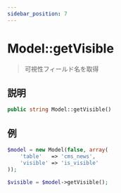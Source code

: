 ```yaml
---
sidebar_position: 7
---
```


# Model::getVisible

> 可視性フィールド名を取得

## 説明

```php
public string Model::getVisible()
```

## 例

```php title="Controller"
$model = new Model(false, array(
    'table'   => 'cms_news',
    'visible' => 'is_visible'
));

$visible = $model->getVisible();
```
